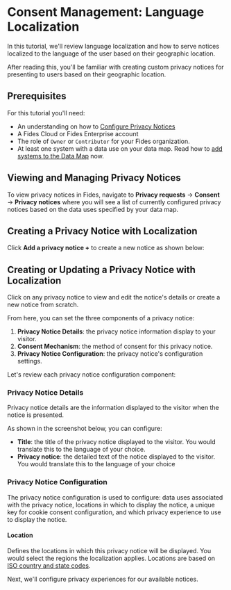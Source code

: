 
# Consent Management: Language Localization

<TutorialKey duration="10" product="Fides" topic="Consent Management"/>

In this tutorial, we'll review language localization and how to serve notices localized to the language of the user based on their geographic location.

After reading this, you'll be familiar with creating custom privacy notices for presenting to users based on their geographic location.

## Prerequisites

For this tutorial you'll need:

* An understanding on how to [Configure Privacy Notices](/tutorials/consent-management-configuration/privacy-notices)
* A Fides Cloud or Fides Enterprise account
* The role of `Owner` or `Contributor` for your Fides organization.
* At least one system with a data use on your data map. Read how to [add systems to the Data Map](/tutorials/data-mapping-adding-systems-manually) now.

## Viewing and Managing Privacy Notices
To view privacy notices in Fides, navigate to **Privacy requests** → **Consent** → **Privacy notices** where you will see a list of currently configured privacy notices based on the data uses specified by your data map.
<Screenshot img="/assets/img/tutorials/consent-management-privacy-notices.gif" description="View all Privacy Notices" />

## Creating a Privacy Notice with Localization
Click **Add a privacy notice +** to create a new notice as shown below:

<Screenshot img="/assets/img/tutorials/consent-management-new-notice.gif" description="Create a Privacy Notices" mw="450" />

## Creating or Updating a Privacy Notice with Localization
Click on any privacy notice to view and edit the notice's details or create a new notice from scratch.

From here, you can set the three components of a privacy notice:
1. **Privacy Notice Details**: the privacy notice information display to your visitor.
2. **Consent Mechanism**: the method of consent for this privacy notice.
3. **Privacy Notice Configuration**: the privacy notice's configuration settings.

Let's review each privacy notice configuration component:

### Privacy Notice Details
Privacy notice details are the information displayed to the visitor when the notice is presented.

As shown in the screenshot below, you can configure:
* **Title**: the title of the privacy notice displayed to the visitor. You would translate this to the language of your choice.
* **Privacy notice**: the detailed text of the notice displayed to the visitor. You would translate this to the language of your choice

<Screenshot img="/assets/img/tutorials/consent-management-privacy-notice-details-french.png" description="Privacy Notice Details in FrenchCON" mw="500" />

### Privacy Notice Configuration
The privacy notice configuration is used to configure: data uses associated with the privacy notice, locations in which to display the notice, a unique key for cookie consent configuration, and which privacy experience to use to display the notice.

#### Location
Defines the locations in which this privacy notice will be displayed. You would select the regions the localization applies. Locations are based on [ISO country and state codes](https://en.wikipedia.org/wiki/List_of_ISO_3166_country_codes).

<Screenshot img="/assets/img/tutorials/consent-management-config-location-France.png" description="Privacy Notice Configure Locations" mw="500" />

Next, we'll configure privacy experiences for our available notices.